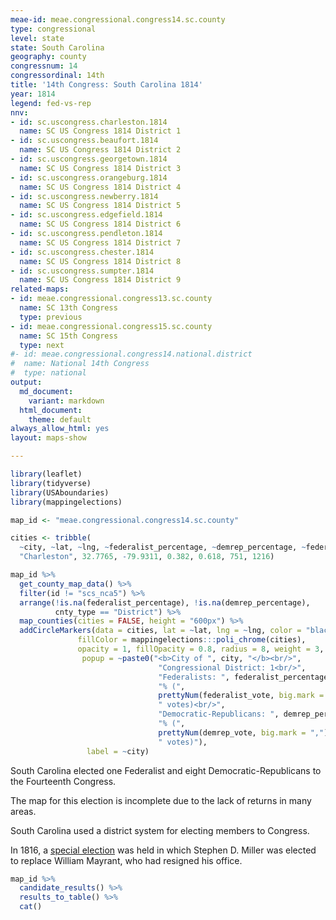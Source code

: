 ```yaml
---
meae-id: meae.congressional.congress14.sc.county
type: congressional
level: state
state: South Carolina
geography: county
congressnum: 14
congressordinal: 14th
title: '14th Congress: South Carolina 1814'
year: 1814
legend: fed-vs-rep
nnv:
- id: sc.uscongress.charleston.1814
  name: SC US Congress 1814 District 1
- id: sc.uscongress.beaufort.1814
  name: SC US Congress 1814 District 2
- id: sc.uscongress.georgetown.1814
  name: SC US Congress 1814 District 3
- id: sc.uscongress.orangeburg.1814
  name: SC US Congress 1814 District 4
- id: sc.uscongress.newberry.1814
  name: SC US Congress 1814 District 5
- id: sc.uscongress.edgefield.1814
  name: SC US Congress 1814 District 6
- id: sc.uscongress.pendleton.1814
  name: SC US Congress 1814 District 7
- id: sc.uscongress.chester.1814
  name: SC US Congress 1814 District 8
- id: sc.uscongress.sumpter.1814
  name: SC US Congress 1814 District 9
related-maps:
- id: meae.congressional.congress13.sc.county
  name: SC 13th Congress
  type: previous
- id: meae.congressional.congress15.sc.county
  name: SC 15th Congress
  type: next
#- id: meae.congressional.congress14.national.district
#  name: National 14th Congress
#  type: national
output:
  md_document:
    variant: markdown
  html_document:
    theme: default
always_allow_html: yes
layout: maps-show

---
```


```r
library(leaflet)
library(tidyverse)
library(USAboundaries)
library(mappingelections)

map_id <- "meae.congressional.congress14.sc.county"

cities <- tribble(
  ~city, ~lat, ~lng, ~federalist_percentage, ~demrep_percentage, ~federalist_vote, ~demrep_vote,
  "Charleston", 32.7765, -79.9311, 0.382, 0.618, 751, 1216)
```

<div class="map">

```r
map_id %>%
  get_county_map_data() %>%
  filter(id != "scs_nca5") %>% 
  arrange(!is.na(federalist_percentage), !is.na(demrep_percentage), 
          cnty_type == "District") %>%
  map_counties(cities = FALSE, height = "600px") %>% 
  addCircleMarkers(data = cities, lat = ~lat, lng = ~lng, color = "black",
               fillColor = mappingelections:::poli_chrome(cities),
               opacity = 1, fillOpacity = 0.8, radius = 8, weight = 3,
                popup = ~paste0("<b>City of ", city, "</b><br/>",
                                 "Congressional District: 1<br/>",
                                 "Federalists: ", federalist_percentage * 100,
                                 "% (", 
                                 prettyNum(federalist_vote, big.mark = ","),
                                 " votes)<br/>",
                                 "Democratic-Republicans: ", demrep_percentage * 100,
                                 "% (", 
                                 prettyNum(demrep_vote, big.mark = ","),
                                 " votes)"),
                 label = ~city)
```

</div>

South Carolina elected one Federalist and eight Democratic-Republicans to the Fourteenth Congress.

The map for this election is incomplete due to the lack of returns in many areas.

South Carolina used a district system for electing members to Congress. 

In 1816, a [special election](https://elections.lib.tufts.edu/catalog/tufts:sc.uscongress.camden.special.1816) was held in which Stephen D. Miller was elected to replace William Mayrant, who had resigned his office.

<div class="results-table">

```r
map_id %>%
  candidate_results() %>%
  results_to_table() %>%
  cat()
```

</div>
